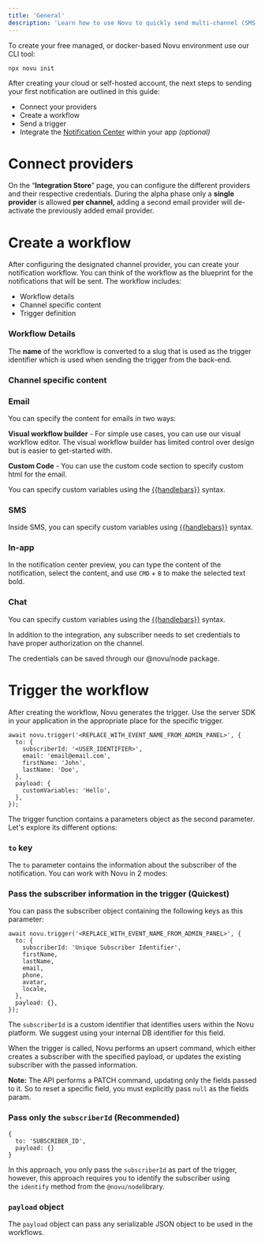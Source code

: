 ```yaml
---
title: 'General'
description: 'Learn how to use Novu to quickly send multi-channel (SMS, Email, Chat, Push) notifications.'
---
```


To create your free managed, or docker-based Novu environment use our CLI tool:

```
npx novu init

```

After creating your cloud or self-hosted account, the next steps to sending your first notification are outlined in this guide:

- Connect your providers
- Create a workflow
- Send a trigger
- Integrate the [Notification Center](https://docs.novu.co/notification-center/getting-started) within your app *(optional)*

# Connect providers

On the “**Integration Store**” page, you can configure the different providers and their respective credentials. During the alpha phase only a **single provider** is allowed **per channel,** adding a second email provider will de-activate the previously added email provider.

# Create a workflow

After configuring the designated channel provider, you can create your notification workflow. You can think of the workflow as the blueprint for the notifications that will be sent. The workflow includes:

- Workflow details
- Channel specific content
- Trigger definition

### Workflow Details

The **name** of the workflow is converted to a slug that is used as the trigger identifier which is used when sending the trigger from the back-end.

### Channel specific content

### Email

You can specify the content for emails in two ways:

**Visual workflow builder** - For simple use cases, you can use our visual workflow editor. The visual workflow builder has limited control over design but is easier to get-started with.

**Custom Code** - You can use the custom code section to specify custom html for the email.

You can specify custom variables using the [{{handlebars}}](https://handlebarsjs.com/guide/) syntax.

### SMS

Inside SMS, you can specify custom variables using [{{handlebars}}](https://handlebarsjs.com/guide/) syntax.

### In-app

In the notification center preview, you can type the content of the notification, select the content, and use `CMD` + `B` to make the selected text bold.

### Chat

You can specify custom variables using the [{{handlebars}}](https://handlebarsjs.com/guide/) syntax.

In addition to the integration, any subscriber needs to set credentials to have proper authorization on the channel.

The credentials can be saved through our @novu/node package.

# Trigger the workflow

After creating the workflow, Novu generates the trigger. Use the server SDK in your application in the appropriate place for the specific trigger.

```tsx
await novu.trigger('<REPLACE_WITH_EVENT_NAME_FROM_ADMIN_PANEL>', {
  to: {
    subscriberId: '<USER_IDENTIFIER>',
    email: 'email@email.com',
    firstName: 'John',
    lastName: 'Doe',
  },
  payload: {
    customVariables: 'Hello',
  },
});

```

The trigger function contains a parameters object as the second parameter. Let's explore its different options:

### `to` key

The `to` parameter contains the information about the subscriber of the notification. You can work with Novu in 2 modes:

### Pass the subscriber information in the trigger (Quickest)

You can pass the subscriber object containing the following keys as this parameter:

```tsx
await novu.trigger('<REPLACE_WITH_EVENT_NAME_FROM_ADMIN_PANEL>', {
  to: {
    subscriberId: 'Unique Subscriber Identifier',
    firstName,
    lastName,
    email,
    phone,
    avatar,
    locale,
  },
  payload: {},
});

```

The `subscriberId` is a custom identifier that identifies users within the Novu platform. We suggest using your internal DB identifier for this field.

When the trigger is called, Novu performs an upsert command, which either creates a subscriber with the specified payload, or updates the existing subscriber with the passed information.

**Note:** The API performs a PATCH command, updating only the fields passed to it. So to reset a specific field, you must explicitly pass `null` as the fields param.

### Pass only the `subscriberId` (Recommended)

```tsx
{
  to: 'SUBSCRIBER_ID',
  payload: {}
}

```

In this approach, you only pass the `subscriberId` as part of the trigger, however, this approach requires you to identify the subscriber using the `identify` method from the `@novu/node`library.

### `payload` object

The `payload` object can pass any serializable JSON object to be used in the workflows.